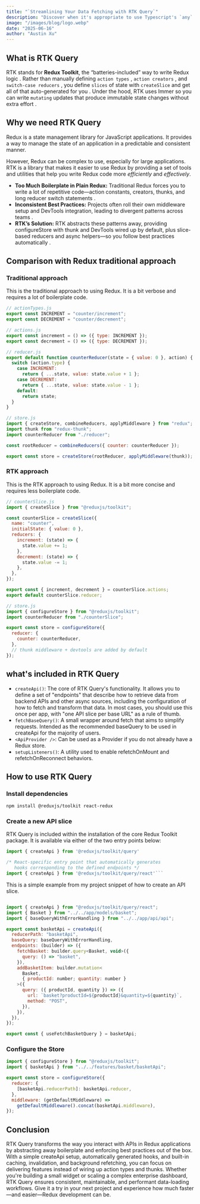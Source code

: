 ```yaml
---
title: "`Streamlining Your Data Fetching with RTK Query`"
description: "Discover when it's appropriate to use Typescript's `any` type despite its risks. Learn about legitimate cases where `any` is necessary"
image: "/images/blog/logo.webp"
date: "2025-06-16"
author: "Austin Xu"
---
```


## What is RTK Query

RTK stands for **Redux Toolkit**, the “batteries-included” way to write Redux logic .
Rather than manually defining `action types` , `action creators` , and `switch-case reducers` ,
you define `slices` of state with `createSlice` and get all of that auto-generated for you .
Under the hood, RTK uses Immer so you can write `mutating` updates that produce immutable state changes without extra effort .

## Why we need RTK Query

Redux is a state management library for JavaScript applications. It provides a way to manage the state of an application in a predictable and consistent manner.

However, Redux can be complex to use, especially for large applications. RTK is a library that makes it easier to use Redux by providing a set of tools and utilities that help you write Redux code more _efficiently_ and _effectively_.

- **Too Much Boilerplate in Plain Redux:** Traditional Redux forces you to write a lot of repetitive code—action constants, creators, thunks, and long reducer switch statements .
- **Inconsistent Best Practices:** Projects often roll their own middleware setup and DevTools integration, leading to divergent patterns across teams .
- **RTK’s Solution:** RTK abstracts these patterns away, providing configureStore with thunk and DevTools wired up by default, plus slice-based reducers and async helpers—so you follow best practices automatically .

## Comparison with Redux traditional approach

### Traditional approach

This is the traditional approach to using Redux. It is a bit verbose and requires a lot of boilerplate code.

```js
// actionTypes.js
export const INCREMENT = "counter/increment";
export const DECREMENT = "counter/decrement";

// actions.js
export const increment = () => ({ type: INCREMENT });
export const decrement = () => ({ type: DECREMENT });

// reducer.js
export default function counterReducer(state = { value: 0 }, action) {
  switch (action.type) {
    case INCREMENT:
      return { ...state, value: state.value + 1 };
    case DECREMENT:
      return { ...state, value: state.value - 1 };
    default:
      return state;
  }
}

// store.js
import { createStore, combineReducers, applyMiddleware } from "redux";
import thunk from "redux-thunk";
import counterReducer from "./reducer";

const rootReducer = combineReducers({ counter: counterReducer });

export const store = createStore(rootReducer, applyMiddleware(thunk));
```

### RTK approach

This is the RTK approach to using Redux. It is a bit more concise and requires less boilerplate code.

```js
// counterSlice.js
import { createSlice } from "@reduxjs/toolkit";

const counterSlice = createSlice({
  name: "counter",
  initialState: { value: 0 },
  reducers: {
    increment: (state) => {
      state.value += 1;
    },
    decrement: (state) => {
      state.value -= 1;
    },
  },
});

export const { increment, decrement } = counterSlice.actions;
export default counterSlice.reducer;

// store.js
import { configureStore } from "@reduxjs/toolkit";
import counterReducer from "./counterSlice";

export const store = configureStore({
  reducer: {
    counter: counterReducer,
  },
  // thunk middleware + devtools are added by default
});
```

## what's included in RTK Query

- `createApi()`: The core of RTK Query's functionality. It allows you to define a set of "endpoints" that describe how to retrieve data from backend APIs and other async sources, including the configuration of how to fetch and transform that data. In most cases, you should use this once per app, with "one API slice per base URL" as a rule of thumb.
- `fetchBaseQuery()`: A small wrapper around fetch that aims to simplify requests. Intended as the recommended baseQuery to be used in createApi for the majority of users.
- `<ApiProvider />`: Can be used as a Provider if you do not already have a Redux store.
- `setupListeners()`: A utility used to enable refetchOnMount and refetchOnReconnect behaviors.

## How to use RTK Query

### Install dependencies

```bash
npm install @reduxjs/toolkit react-redux
```

### Create a new API slice

RTK Query is included within the installation of the core Redux Toolkit package. It is available via either of the two entry points below:

````js
import { createApi } from '@reduxjs/toolkit/query'

/* React-specific entry point that automatically generates
   hooks corresponding to the defined endpoints */
import { createApi } from '@reduxjs/toolkit/query/react'```
````

This is a simple example from my project snippet of how to create an API slice.

```js

import { createApi } from "@reduxjs/toolkit/query/react";
import { Basket } from "../../app/models/basket";
import { baseQueryWithErrorHandling } from "../../app/api/api";

export const basketApi = createApi({
  reducerPath: "basketApi",
  baseQuery: baseQueryWithErrorHandling,
  endpoints: (builder) => ({
    fetchBasket: builder.query<Basket, void>({
      query: () => "basket",
    }),
    addBasketItem: builder.mutation<
      Basket,
      { productId: number; quantity: number }
    >({
      query: ({ productId, quantity }) => ({
        url: `basket?productId=${productId}&quantity=${quantity}`,
        method: "POST",
      }),
    }),
  }),
});

export const { useFetchBasketQuery } = basketApi;
```

### Configure the Store

```js
import { configureStore } from "@reduxjs/toolkit";
import { basketApi } from "../../features/basket/basketApi";

export const store = configureStore({
  reducer: {
    [basketApi.reducerPath]: basketApi.reducer,
  },
  middleware: (getDefaultMiddleware) =>
    getDefaultMiddleware().concat(basketApi.middleware),
});
```

## Conclusion

RTK Query transforms the way you interact with APIs in Redux applications by abstracting away boilerplate and enforcing best practices out of the box. With a simple createApi setup, automatically generated hooks, and built-in caching, invalidation, and background refetching, you can focus on delivering features instead of wiring up action types and thunks. Whether you're building a small widget or scaling a complex enterprise dashboard, RTK Query ensures consistent, maintainable, and performant data-loading workflows. Give it a try in your next project and experience how much faster—and easier—Redux development can be.
